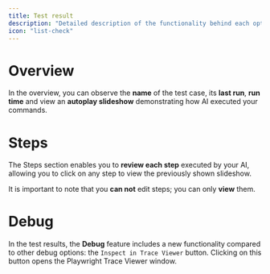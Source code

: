 ```yaml
---
title: Test result
description: "Detailed description of the functionality behind each option in your test results section."
icon: "list-check"
---
```


# Overview

In the overview, you can observe the **name** of the test case, its **last run**, **run time** and view an **autoplay slideshow** demonstrating
how AI executed your commands.

# Steps

The Steps section enables you to **review each step** executed by your AI, allowing you to click on any step to view the
previously shown slideshow.

It is important to note that you **can not** edit steps; you can only **view** them.

# Debug

In the test results, the **Debug** feature includes a new functionality compared to other debug options: the `Inspect in
Trace Viewer` button. Clicking on this button opens the Playwright Trace Viewer window.


<Frame caption="caption goes here">
  <iframe
    width={560}
    height={345}
    frameBorder={0}
    style={{ borderRadius: 0.5 + "rem" }}
    src=""
    allow="clipboard-write"
    frameborder="0"
    webkitallowfullscreen="true"
    mozallowfullscreen="true"
    allowfullscreen="true"
  ></iframe>
</Frame>